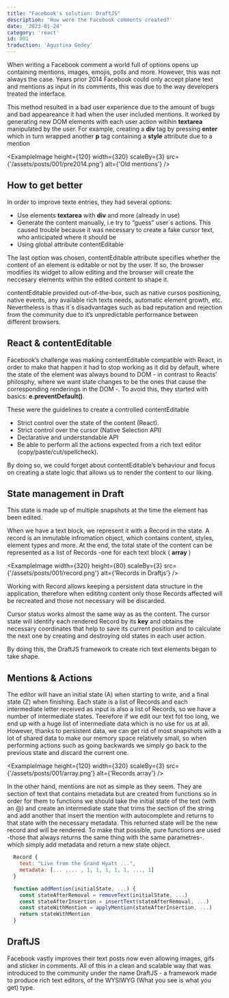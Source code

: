```yaml
---
title: "Facebook's solution: DraftJS"
description: 'How were the Facebook comments created?'
date: '2023-01-24'
category: 'react'
id: 001
traduction: 'Agustina Godoy'
---
```


When writing a Facebook comment a world full of options opens up containing mentions, images, emojis, polls and more. However, this was not always the case. Years prior 2014 Facebook could only accept plane text and mentions as input in its comments, this was due to the way developers treated the interface.

This method resulted in a bad user experience due to the amount of bugs and bad appeareance it had when the user included mentions. It worked by generating new DOM elements with each user action witihin **textarea** manipulated by the user. For example, creating a **div** tag by pressing **enter** which in turn wrapped another **p** tag containing a **style** attribute due to a mention


<ExampleImage height={120} width={320} scaleBy={3} src={'/assets/posts/001/pre2014.png'} alt={'Old mentions'} />

## How to get better

In order to improve texte entries, they had several options:

- Use elements **textarea** with **div** and more (already in use)
- Generate the content manually, i.e try to “guess” user´s actions. This caused trouble because it was necessary to create a fake cursor text, who anticipated where it should be
- Using global attribute contentEditable

The last option was chosen, contentEditable attribute specifies whether the content of an element is editable or not by the user. If so, the browser modifies its widget to allow editing and the browser will create the neccesary elements within the edited content to shape it.

contentEditable provided out-of-the-box, such as native cursos positioning, native events, any available rich texts needs, automatic element growth, etc. Nevertheless is thas it´s disadvantages such as bad reputation and rejection from the community due to it’s unpredictable performance between different browsers.

## React & contentEditable

Facebook’s challenge was making contentEditable compatible with React, in order to make that happen it had to stop working as it did by default, where the state of the element was always bound to DOM - in contrast to Reacts’ philosphy, where we want state changes to be the ones that cause the corresponding renderings in the DOM -. To avoid this, they started with basics: **e.preventDefault()**.

These were the guidelines to create a controlled contentEditable

- Strict control over the state of the content (React).
- Strict control over the cursor (Native Selection API)
- Declarative and understandable API
- Be able to perform all the actions expected from a rich text editor (copy/paste/cut/spellcheck).

By doing so, we could forget about contentEditable’s behaviour and focus on creating a state logic that allows us to render the content to our liking.

## State management in Draft

This state is made up of multiple snapshots at the time the element has been edited.

When we have a text block, we represent it with a Record in the state. A record is an inmutable infromation object, which contains content, styles, element types and more. At the end, the total state of the content can be represented as a list of Records -one for each text block ( **array** )


<ExampleImage width={320} height={80} scaleBy={3} src={'/assets/posts/001/record.png'} alt={'Records in Draftjs'} />

Working with Record allows keeping a persistent data structure in the application, therefore  when edititng content only those Records affected will be recreated and those not necessary will be discarded.

Cursor status works almost the same way as as the content. The cursor state will identify each rendered Record by its **key** and obtains the necessary coordinates that help to save its current position and to calculate the next one by creating and destroying old states in each user action.

By doing this, the DraftJS framework to create rich text elements began to take shape.

## Mentions & Actions

The editor will have an initial state (A) when starting to write, and a final state (Z) when finishing. Each state is a list of Records and each intermediate letter received as input is also a list of Records, so we have a number of intermediate states. Teerefore if we edit our text fot too long, we end up with a huge list of intermediate data which is no use for us at all. However, thanks to persistent data, we can get rid of most snapshots with a lot of shared data to make our memory space relatively small, so when performing actions such as going backwards we simply go back to the previous state and discard the current one.

<ExampleImage height={120} width={320} scaleBy={3} src={'/assets/posts/001/array.png'} alt={'Records array'} />

In the other hand, mentions are not as simple as they seem. They are section of text that contains metadata but are created from functions so in order for them to functions we should take the initial state of the text (with an @) and create an intermediate state that trims the section of the string and add another that insert the mention with autocomplete and returns to that state with the necessary metadata. This returned state will be the new record and will be rendered. To make that possible, pure functions are used -those that always returns the same thing with the same parametres-. which simply add metadata and return a new state object.
<br/>


```js
  Record {
    text: "Live from the Grand Hyatt ...",
    metadata: [... ,... , 1, 1, 1, 1, 1, ..., 1]
  }

  function addMention(initialState, ...) {
    const stateAfterRemoval = removeText(initialState, ...)
    const stateAfterInsertion = insertText(stateAfterRemoval, ...)
    const stateWithMention = applyMention(stateAfterInsertion, ...)
    return stateWithMention
  }
```

## DraftJS

Facebook vastly improves their text posts now even allowing images, gifs and sticker in comments. All of this in a clean and scalable way that was introduced to the community under the name DraftJS - a framework made to produce rich text editors, of the WYSIWYG (What you see is what you get) type.